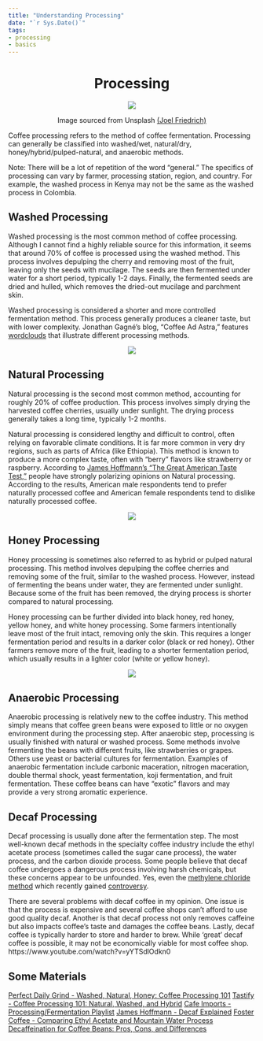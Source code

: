 ```yaml
---
title: "Understanding Processing"
date: "`r Sys.Date()`"
tags:
- processing
- basics
---
```


<center>

# Processing

<img src="/img/joel-friedrich-KQBVbtF68QE-unsplash.jpg">

Image sourced from Unsplash [(Joel Friedrich)](https://unsplash.com/@equestianologist)

</center>




Coffee processing refers to the method of coffee fermentation. Processing can generally be classified into washed/wet, natural/dry, honey/hybrid/pulped-natural, and anaerobic methods.

Note: There will be a lot of repetition of the word "general." The specifics of processing can vary by farmer, processing station, region, and country. For example, the washed process in Kenya may not be the same as the washed process in Colombia.

## Washed Processing 

Washed processing is the most common method of coffee processing. Although I cannot find a highly reliable source for this information, it seems that around 70% of coffee is processed using the washed method. This process involves depulping the cherry and removing most of the fruit, leaving only the seeds with mucilage. The seeds are then fermented under water for a short period, typically 1-2 days. Finally, the fermented seeds are dried and hulled, which removes the dried-out mucilage and parchment skin.

Washed processing is considered a shorter and more controlled fermentation method. This process generally produces a cleaner taste, but with lower complexity. Jonathan Gagné's blog, "Coffee Ad Astra," features <a href="https://coffeeadastra.com/2019/07/23/how-coffee-varietals-and-processing-affect-taste-2/">wordclouds</a> that illustrate different processing methods.

<center>

<img src="/img/jgwashed.png">

</center>

## Natural Processing 

Natural processing is the second most common method, accounting for roughly 20% of coffee production. This process involves simply drying the harvested coffee cherries, usually under sunlight. The drying process generally takes a long time, typically 1-2 months.

Natural processing is considered lengthy and difficult to control, often relying on favorable climate conditions. It is far more common in very dry regions, such as parts of Africa (like Ethiopia). This method is known to produce a more complex taste, often with "berry" flavors like strawberry or raspberry. According to <a href="https://www.youtube.com/watch?v=bMOOQfeloH0">James Hoffmann's "The Great American Taste Test,"</a> people have strongly polarizing opinions on Natural processing. According to the results, American male respondents tend to prefer naturally processed coffee and American female respondents tend to dislike naturally processed coffee.

<center>

<img src="/img/jgnatural.png">

</center>

## Honey Processing 

Honey processing is sometimes also referred to as hybrid or pulped natural processing. This method involves depulping the coffee cherries and removing some of the fruit, similar to the washed process. However, instead of fermenting the beans under water, they are fermented under sunlight. Because some of the fruit has been removed, the drying process is shorter compared to natural processing.

Honey processing can be further divided into black honey, red honey, yellow honey, and white honey processing. Some farmers intentionally leave most of the fruit intact, removing only the skin. This requires a longer fermentation period and results in a darker color (black or red honey). Other farmers remove more of the fruit, leading to a shorter fermentation period, which usually results in a lighter color (white or yellow honey).

<center>

<img src="/img/jghoney.png">

</center>


## Anaerobic Processing 

Anaerobic processing is relatively new to the coffee industry. This method simply means that coffee green beans were exposed to little or no oxygen environment during the processing step. After anaerobic step, processing is usually finished with natural or washed process. Some methods involve fermenting the beans with different fruits, like strawberries or grapes. Others use yeast or bacterial cultures for fermentation. Examples of anaerobic fermentation include carbonic maceration, nitrogen maceration, double thermal shock, yeast fermentation, koji fermentation, and fruit fermentation. These coffee beans can have "exotic" flavors and may provide a very strong aromatic experience.
  
## Decaf Processing

  Decaf processing is usually done after the fermentation step. The most well-known decaf methods in the specialty coffee industry include the ethyl acetate process (sometimes called the sugar cane process), the water process, and the carbon dioxide process. Some people believe that decaf coffee undergoes a dangerous process involving harsh chemicals, but these concerns appear to be unfounded. Yes, even the <a href="https://www.ncausa.org/about-coffee/decaf/Reject-decaf-ban">methylene chloride method</a> which recently gained <a href="https://www.webmd.com/diet/news/20240509/officials-consider-requests-to-ban-or-label-some-decaf-coffee">controversy</a>.
  
  There are several problems with decaf coffee in my opinion. One issue is that the process is expensive and several coffee shops can't afford to use good quality decaf. Another is that decaf process not only removes caffeine but also impacts coffee's taste and damages the coffee beans. Lastly, decaf coffee is typically harder to store and harder to brew. While 'great' decaf coffee is possible, it may not be economically viable for most coffee shop.
  https://www.youtube.com/watch?v=yYTSdlOdkn0
  
## Some Materials

[Perfect Daily Grind - Washed, Natural, Honey: Coffee Processing 101](https://perfectdailygrind.com/2016/07/washed-natural-honey-coffee-processing-101/)
[Tastify - Coffee Processing 101: Natural, Washed, and Hybrid](https://www.tastify.com/article/coffee-processing-101-natural-washed-and-hybrid)
[Cafe Imports - Processing/Fermentation Playlist](https://www.youtube.com/watch?v=Az0W61hotLM&list=PLJ0fNWL4J-JWP0urubxNcjewA2Z2_WraF)
[James Hoffmann - Decaf Explained](https://www.youtube.com/watch?v=yYTSdlOdkn0)
[Foster Coffee - Comparing Ethyl Acetate and Mountain Water Process Decaffeination for Coffee Beans: Pros, Cons, and Differences](https://fostercoffee.co/blogs/news/comparing-ethyl-acetate-and-mountain-water-process-decaffeination-for-coffee-beans-pros-cons-and-differences)

